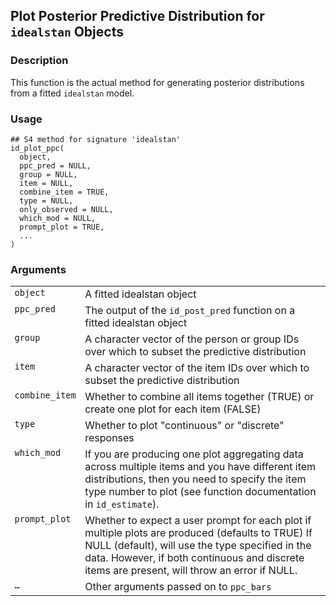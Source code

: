 
## Plot Posterior Predictive Distribution for <code>idealstan</code> Objects {.unnumbered}


### Description

This function is the actual method for generating posterior distributions 
from a fitted <code>idealstan</code> model.



### Usage

<pre><code class='language-R'>## S4 method for signature 'idealstan'
id_plot_ppc(
  object,
  ppc_pred = NULL,
  group = NULL,
  item = NULL,
  combine_item = TRUE,
  type = NULL,
  only_observed = NULL,
  which_mod = NULL,
  prompt_plot = TRUE,
  ...
)
</code></pre>


### Arguments

<table>
<tr><td style = "white-space: nowrap; font-family: monospace; vertical-align: top"><code id="object">object</code></td>
<td>
A fitted idealstan object
</td></tr>
<tr><td style = "white-space: nowrap; font-family: monospace; vertical-align: top"><code id="ppc_pred">ppc_pred</code></td>
<td>
The output of the <code>id_post_pred</code> function on a fitted idealstan object
</td></tr>
<tr><td style = "white-space: nowrap; font-family: monospace; vertical-align: top"><code id="group">group</code></td>
<td>
A character vector of the person or group IDs 
over which to subset the predictive distribution
</td></tr>
<tr><td style = "white-space: nowrap; font-family: monospace; vertical-align: top"><code id="item">item</code></td>
<td>
A character vector of the item IDs
over which to subset the predictive distribution
</td></tr>
<tr><td style = "white-space: nowrap; font-family: monospace; vertical-align: top"><code id="combine_item">combine_item</code></td>
<td>
Whether to combine all items together (TRUE) or create one plot for each item (FALSE)
</td></tr>
<tr><td style = "white-space: nowrap; font-family: monospace; vertical-align: top"><code id="type">type</code></td>
<td>
Whether to plot &quot;continuous&quot; or &quot;discrete&quot; responses
</td></tr>
<tr><td style = "white-space: nowrap; font-family: monospace; vertical-align: top"><code id="which_mod">which_mod</code></td>
<td>
If you are producing one plot aggregating data across multiple items and 
you have different item distributions,
then you need to specify the item type number to plot (see function documentation in
<code>id_estimate</code>).
</td></tr>
<tr><td style = "white-space: nowrap; font-family: monospace; vertical-align: top"><code id="prompt_plot">prompt_plot</code></td>
<td>
Whether to expect a user prompt for each plot if multiple plots 
are produced (defaults to TRUE)
If NULL (default), will use the type specified in the data. 
However, if both continuous and discrete items are present, will
throw an error if NULL.
</td></tr>
<tr><td style = "white-space: nowrap; font-family: monospace; vertical-align: top"><code id="...">...</code></td>
<td>
Other arguments passed on to <code>ppc_bars</code>
</td></tr>
</table>

